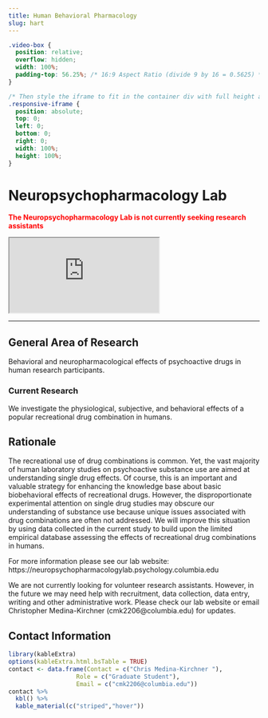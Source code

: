 ```yaml
---
title: Human Behavioral Pharmacology
slug: hart
---
```


```css
.video-box {
  position: relative;
  overflow: hidden;
  width: 100%;
  padding-top: 56.25%; /* 16:9 Aspect Ratio (divide 9 by 16 = 0.5625) */
}

/* Then style the iframe to fit in the container div with full height and width */
.responsive-iframe {
  position: absolute;
  top: 0;
  left: 0;
  bottom: 0;
  right: 0;
  width: 100%;
  height: 100%;
}
```

# Neuropsychopharmacology Lab

<span style="color:red">
**The Neuropsychopharmacology Lab is not currently seeking research assistants**
</span>

<div class="video-box">
  <iframe class="responsive-iframe" src="https://www.youtube.com/embed/Iz7y3O1qoJ8"></iframe>
</div>

***

## General Area of Research

Behavioral and neuropharmacological effects of psychoactive drugs in human research participants. 


### Current Research

We investigate the physiological, subjective, and behavioral effects of a popular recreational drug combination in humans. 

## Rationale

The recreational use of drug combinations is common. Yet, the vast majority of human laboratory studies on psychoactive substance use are aimed at understanding single drug effects. Of course, this is an important and valuable strategy for enhancing the knowledge base about basic biobehavioral effects of recreational drugs. However, the disproportionate experimental attention on single drug studies may obscure our understanding of substance use because unique issues associated with drug combinations are often not addressed. We will improve this situation by using data collected in the current study to build upon the limited empirical database assessing the effects of recreational drug combinations in humans. 


For more information please see our lab website: https://neuropsychopharmacologylab.psychology.columbia.edu


We are not currently looking for volunteer research assistants. However, in the future we may need help with recruitment, data collection, data entry, writing and other administrative work. Please check our lab website or email Christopher Medina-Kirchner (cmk2206@columbia.edu) for updates. 



## Contact Information

```r
library(kableExtra)
options(kableExtra.html.bsTable = TRUE)
contact <- data.frame(Contact = c("Chris Medina-Kirchner "),
                   Role = c("Graduate Student"),
                   Email = c("cmk2206@columbia.edu"))
contact %>%
  kbl() %>%
  kable_material(c("striped","hover"))
                   
                   
```

